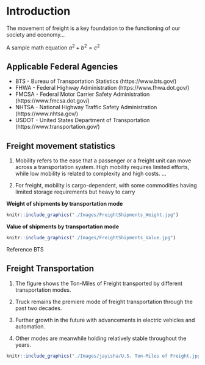 # Introduction {#intro}

The movement of freight is a key foundation to the functioning of our society and economy...

A sample math equation $a^2 + b^2 = c^2$

## Applicable Federal Agencies {#intro-agencies}

* BTS - Bureau of Transportation Statistics (https://www.bts.gov/)
* FHWA - Federal Highway Administration (https://www.fhwa.dot.gov/)
* FMCSA - Federal Motor Carrier Safety Administration (https://www.fmcsa.dot.gov/)
* NHTSA - National Highway Traffic Safety Administration (https://www.nhtsa.gov/)
* USDOT - United States Department of Transportation (https://www.transportation.gov/)


## Freight movement statistics {#intro-statistics}

1) Mobility refers to the ease that a passenger or a freight unit can move across a transportation system. High mobility requires limited efforts, while low mobility is related to complexity and high costs.
...

2) For freight, mobility is cargo-dependent, with some commodities having limited storage requirements but heavy to carry

**Weight of shipments by transportation mode**

```r
knitr::include_graphics("./Images/FreightShipments_Weight.jpg")
```

**Value of shipments by transportation mode**

```r
knitr::include_graphics("./Images/FreightShipments_Value.jpg")
```

Reference BTS

## Freight Transportation {#intro-Freight}

1) The figure shows the Ton-Miles of Freight transported by different transportation modes.

2) Truck remains the premiere mode of freight transportation through the past two decades.

3) Further growth in the future with advancements in electric vehicles and automation. 

4) Other modes are meanwhile holding relatively stable throughout the years.

```r
knitr::include_graphics("./Images/jayisha/U.S. Ton-Miles of Freight.jpg")
```

